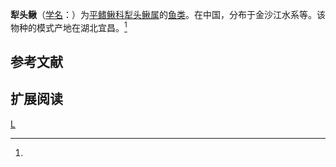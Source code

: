 {{Speciesbox 
| taxon = Lepturichthys fimbriata
| status = NE
| status_system = IUCN3.1
| authority =  Günther, 1888<ref name='id6551'>{{cite web| url =http://www.bioinfo.cn/db05/BjdwSpecies.php?action=view&id=6551| title =犁头鳅| work =中国动物物种编目数据库| publisher =中国科学院微生物研究所| author =中国科学院动物研究所| accessdate =2009-04-11| deadurl =yes| archiveurl =https://web.archive.org/web/20160305075716/http://www.bioinfo.cn/db05/BjdwSpecies.php?action=view&id=6551| archivedate =2016-03-05}}</ref>
| synonyms =
}}
'''犁头鳅'''（[[学名|学名]]：{{lang|la|''Lepturichthys fimbriata''}}）为[[平鳍鳅科|平鳍鳅科]][[犁头鳅属|犁头鳅属]]的[[鱼类|鱼类]]。在中国，分布于金沙江水系等。该物种的模式产地在湖北宜昌。<ref name='id6551'/>

== 参考文献 ==
{{reflist}}

== 扩展阅读 ==
{{refbegin}}
{{wikispecies-inline|Lepturichthys fimbriata|犁头鳅}}
{{refend}}
{{Taxonbar|from=Q3755595}}

[[Category:犁头鳅属|L]]


{{鯉形目小作品}}